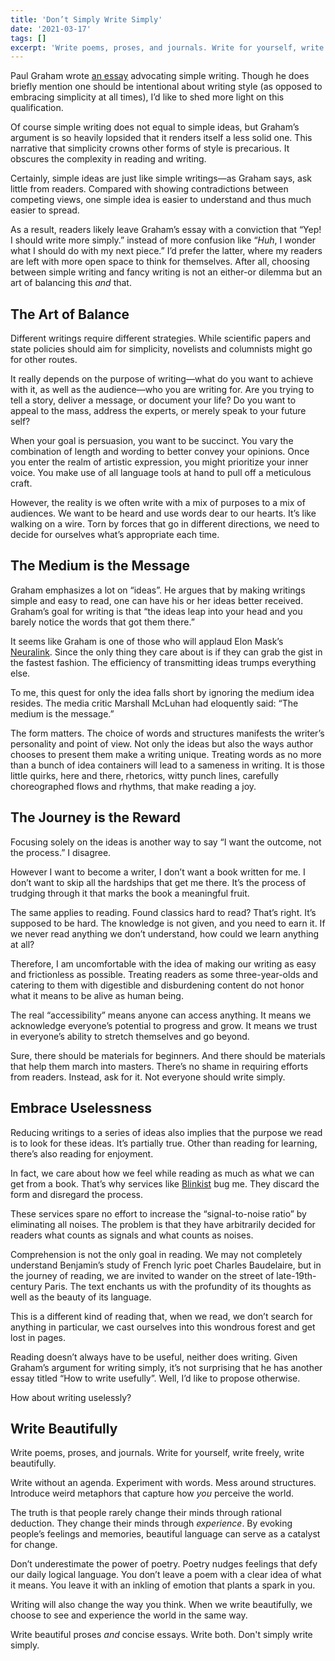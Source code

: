 ```yaml
---
title: 'Don’t Simply Write Simply'
date: '2021-03-17'
tags: []
excerpt: 'Write poems, proses, and journals. Write for yourself, write freely, write beautifully.'
---
```


Paul Graham wrote [an essay](http://www.paulgraham.com/simply.html) advocating simple writing. Though he does briefly mention one should be intentional about writing style (as opposed to embracing simplicity at all times), I’d like to shed more light on this qualification.

Of course simple writing does not equal to simple ideas, but Graham’s argument is so heavily lopsided that it renders itself a less solid one. This narrative that simplicity crowns other forms of style is precarious. It obscures the complexity in reading and writing.

Certainly, simple ideas are just like simple writings—as Graham says, ask little from readers. Compared with showing contradictions between competing views, one simple idea is easier to understand and thus much easier to spread. 

As a result, readers likely leave Graham’s essay with a conviction that “Yep! I should write more simply.” instead of more confusion like “*Huh*, I wonder what I should do with my next piece.” I’d prefer the latter, where my readers are left with more open space to think for themselves. After all, choosing between simple writing and fancy writing is not an either-or dilemma but an art of balancing this *and* that. 


## The Art of Balance

Different writings require different strategies. While scientific papers and state policies should aim for simplicity,  novelists and columnists might go for other routes.

It really depends on the purpose of writing—what do you want to achieve with it, as well as the audience—who you are writing for. Are you trying to tell a story, deliver a message, or document your life? Do you want to appeal to the mass, address the experts, or merely speak to your future self?

When your goal is persuasion, you want to be succinct. You vary the combination of length and wording to better convey your opinions. Once you enter the realm of artistic expression, you might prioritize your inner voice. You make use of all language tools at hand to pull off a meticulous craft.

However, the reality is we often write with a mix of purposes to a mix of audiences. We want to be heard and use words dear to our hearts. It’s like walking on a wire. Torn by forces that go in different directions, we need to decide for ourselves what’s appropriate each time.


## The Medium is the Message

Graham emphasizes a lot on “ideas”. He argues that by making writings simple and easy to read, one can have his or her ideas better received. Graham’s goal for writing is that “the ideas leap into your head and you barely notice the words that got them there.”

It seems like Graham is one of those who will applaud Elon Mask’s [Neuralink](https://neuralink.com/). Since the only thing they care about is if they can grab the gist in the fastest fashion. The efficiency of transmitting ideas trumps everything else. 

To me, this quest for only the idea falls short by ignoring the medium idea resides. The media critic Marshall McLuhan had eloquently said: “The medium is the message.” 

The form matters. The choice of words and structures manifests the writer’s personality and point of view. Not only the ideas but also the ways author chooses to present them make a writing unique. Treating words as no more than a bunch of idea containers will lead to a sameness in writing. It is those little quirks, here and there, rhetorics, witty punch lines, carefully choreographed flows and rhythms, that make reading a joy. 


## The Journey is the Reward

Focusing solely on the ideas is another way to say “I want the outcome, not the process.” I disagree.

However I want to become a writer, I don’t want a book written for me. I don’t want to skip all the hardships that get me there. It’s the process of trudging through it that marks the book a meaningful fruit. 

The same applies to reading. Found classics hard to read? That’s right. It’s supposed to be hard. The knowledge is not given, and you need to earn it. If we never read anything we don’t understand, how could we learn anything at all? 

Therefore, I am uncomfortable with the idea of making our writing as easy and frictionless as possible. Treating readers as some three-year-olds and catering to them with digestible and disburdening content do not honor what it means to be alive as human being. 

The real “accessibility” means anyone can access anything. It means we acknowledge everyone’s potential to progress and grow. It means we trust in everyone’s ability to stretch themselves and go beyond.

Sure, there should be materials for beginners. And there should be materials that help them march into masters. There’s no shame in requiring efforts from readers. Instead, ask for it.  Not everyone should write simply. 


## Embrace Uselessness

Reducing writings to a series of ideas also implies that the purpose we read is to look for these ideas. It’s partially true. Other than reading for learning, there’s also reading for enjoyment.

In fact, we care about how we feel while reading as much as what we can get from a book. That’s why services like [Blinkist](https://www.blinkist.com/) bug me. They discard the form and disregard the process. 

These services spare no effort to increase the “signal-to-noise ratio” by eliminating all noises. The problem is that they have arbitrarily decided for readers what counts as signals and what counts as noises.

Comprehension is not the only goal in reading. We may not completely understand Benjamin’s study of French lyric poet Charles Baudelaire, but in the journey of reading, we are invited to wander on the street of late-19th-century Paris. The text enchants us with the profundity of its thoughts as well as the beauty of its language. 

This is a different kind of reading that, when we read, we don’t search for anything in particular, we cast ourselves into this wondrous forest and get lost in pages. 

Reading doesn’t always have to be useful, neither does writing. Given Graham’s argument for writing simply, it’s not surprising that he has another essay titled “How to write usefully”. Well, I’d like to propose otherwise. 

How about writing uselessly?  


## Write Beautifully

Write poems, proses, and journals. Write for yourself, write freely, write beautifully.

Write without an agenda. Experiment with words. Mess around structures. Introduce weird metaphors that capture how *you* perceive the world.

The truth is that people rarely change their minds through rational deduction. They change their minds through *experience*. By evoking people’s feelings and memories, beautiful language can serve as a catalyst for change.

Don’t underestimate the power of poetry. Poetry nudges feelings that defy our daily logical language. You don’t leave a poem with a clear idea of what it means. You leave it with an inkling of emotion that plants a spark in you. 

Writing will also change the way you think. When we write beautifully, we choose to see and experience the world in the same way.

Write beautiful proses *and* concise essays. Write both. Don't simply write simply.

